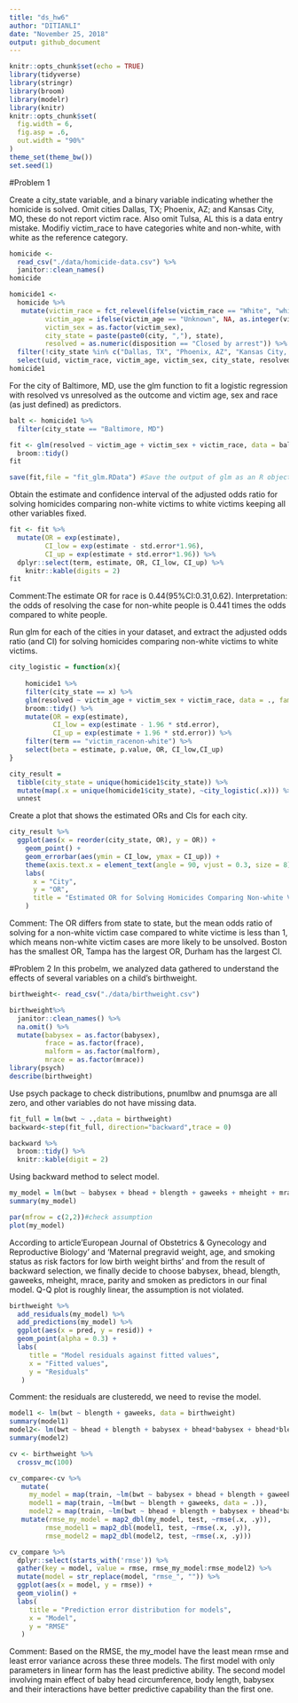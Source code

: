 ```yaml
---
title: "ds_hw6"
author: "DITIANLI"
date: "November 25, 2018"
output: github_document
---
```


```r
knitr::opts_chunk$set(echo = TRUE)
library(tidyverse)
library(stringr)
library(broom)
library(modelr)
library(knitr)
knitr::opts_chunk$set(
  fig.width = 6,
  fig.asp = .6,
  out.width = "90%"
)
theme_set(theme_bw())
set.seed(1)
```

#Problem 1

Create a city_state variable, and a binary variable indicating whether the homicide is solved. Omit cities Dallas, TX; Phoenix, AZ; and Kansas City, MO, these do not report victim race. Also omit Tulsa, AL this is a data entry mistake. Modifiy victim_race to have categories white and non-white, with white as the reference category. 

```r
homicide <- 
  read_csv("./data/homicide-data.csv") %>% 
  janitor::clean_names()
homicide 

homicide1 <- 
  homicide %>% 
   mutate(victim_race = fct_relevel(ifelse(victim_race == "White", "white", "non-white"), "white"),
         victim_age = ifelse(victim_age == "Unknown", NA, as.integer(victim_age)),
         victim_sex = as.factor(victim_sex),
         city_state = paste(paste0(city, ","), state),
         resolved = as.numeric(disposition == "Closed by arrest")) %>% 
  filter(!city_state %in% c("Dallas, TX", "Phoenix, AZ", "Kansas City, MO", "Tulsa, AL")) %>% 
  select(uid, victim_race, victim_age, victim_sex, city_state, resolved)
homicide1
```

For the city of Baltimore, MD, use the glm function to fit a logistic regression with resolved vs unresolved as the outcome and victim age, sex and race (as just defined) as predictors.

```r
balt <- homicide1 %>% 
  filter(city_state == "Baltimore, MD")

fit <- glm(resolved ~ victim_age + victim_sex + victim_race, data = balt, family = binomial()) %>% 
  broom::tidy()
fit

save(fit,file = "fit_glm.RData") #Save the output of glm as an R object
```
Obtain the estimate and confidence interval of the adjusted odds ratio for solving homicides comparing non-white victims to white victims keeping all other variables fixed.
```r
fit <- fit %>% 
  mutate(OR = exp(estimate),
         CI_low = exp(estimate - std.error*1.96),
         CI_up = exp(estimate + std.error*1.96)) %>% 
  dplyr::select(term, estimate, OR, CI_low, CI_up) %>% 
    knitr::kable(digits = 2)
fit
```

Comment:The estimate OR for race is 0.44(95%CI:0.31,0.62). Interpretation: the odds of resolving the case for non-white people is 0.441 times the odds compared to white people. 


Run glm for each of the cities in your dataset, and extract the adjusted odds ratio (and CI) for solving homicides comparing non-white victims to white victims. 

```r
city_logistic = function(x){
  
    homicide1 %>% 
    filter(city_state == x) %>% 
    glm(resolved ~ victim_age + victim_sex + victim_race, data = ., family = binomial())  %>% 
    broom::tidy() %>% 
    mutate(OR = exp(estimate),
           CI_low = exp(estimate - 1.96 * std.error),
           CI_up = exp(estimate + 1.96 * std.error)) %>% 
    filter(term == "victim_racenon-white") %>% 
    select(beta = estimate, p.value, OR, CI_low,CI_up)
}

city_result = 
  tibble(city_state = unique(homicide1$city_state)) %>% 
  mutate(map(.x = unique(homicide1$city_state), ~city_logistic(.x))) %>% 
  unnest
```

Create a plot that shows the estimated ORs and CIs for each city.
```r
city_result %>% 
  ggplot(aes(x = reorder(city_state, OR), y = OR)) +
    geom_point() +
    geom_errorbar(aes(ymin = CI_low, ymax = CI_up)) +
    theme(axis.text.x = element_text(angle = 90, vjust = 0.3, size = 8)) +
    labs(
      x = "City",
      y = "OR",
      title = "Estimated OR for Solving Homicides Comparing Non-white Victims to White Victims"
    )

```

Comment: The OR differs from state to state, but the mean odds ratio of solving for a non-white victim case compared to white victime is less than 1, which means non-white victim cases are more likely to be unsolved.
Boston has the smallest OR, Tampa has the largest OR, Durham has the largest CI.


#Problem 2
In this probelm, we analyzed data gathered to understand the effects of several variables on a child’s birthweight.
```r
birthweight<- read_csv("./data/birthweight.csv") 

birthweight%>% 
  janitor::clean_names() %>% 
  na.omit() %>% 
  mutate(babysex = as.factor(babysex),
         frace = as.factor(frace),
         malform = as.factor(malform),
         mrace = as.factor(mrace))
library(psych)
describe(birthweight)
```
Use psych package to check distributions, pnumlbw and pnumsga are all zero, and other variables do not have missing data.

```r
fit_full = lm(bwt ~ .,data = birthweight)
backward<-step(fit_full, direction="backward",trace = 0)

backward %>% 
  broom::tidy() %>% 
  knitr::kable(digit = 2)
```
Using backward method to select model.

```r
my_model = lm(bwt ~ babysex + bhead + blength + gaweeks + mheight + mrace + parity + smoken,data = birthweight)
summary(my_model)

par(mfrow = c(2,2))#check assumption
plot(my_model)
```

According to article'European Journal of Obstetrics & Gynecology and Reproductive Biology' and 'Maternal pregravid weight, age, and smoking status as risk factors for low birth weight births' and from the result of backward selection, we finally decide to choose babysex, bhead, blength, gaweeks, 
mheight, mrace, parity and smoken as predictors in our final model.
Q-Q plot is roughly linear, the assumption is not violated.

```r
birthweight %>% 
  add_residuals(my_model) %>% 
  add_predictions(my_model) %>% 
  ggplot(aes(x = pred, y = resid)) + 
  geom_point(alpha = 0.3) +
  labs(
     title = "Model residuals against fitted values",
     x = "Fitted values",
     y = "Residuals"
   )
```

Comment: the residuals are clusteredd, we need to revise the model.

```r
model1 <- lm(bwt ~ blength + gaweeks, data = birthweight)
summary(model1)
model2<- lm(bwt ~ bhead + blength + babysex + bhead*babysex + bhead*blength + blength*babysex + bhead*babysex*blength, data = birthweight)
summary(model2)

```

```r
cv <- birthweight %>% 
  crossv_mc(100)

cv_compare<-cv %>% 
   mutate(
     my_model = map(train, ~lm(bwt ~ babysex + bhead + blength + gaweeks + mheight + mrace + parity + smoken,data = .)), 
     model1 = map(train, ~lm(bwt ~ blength + gaweeks, data = .)),
     model2 = map(train, ~lm(bwt ~ bhead + blength + babysex + bhead*babysex + bhead*blength + blength*babysex + bhead*babysex*blength, data = .)))%>% 
   mutate(rmse_my_model = map2_dbl(my_model, test, ~rmse(.x, .y)),
         rmse_model1 = map2_dbl(model1, test, ~rmse(.x, .y)),
         rmse_model2 = map2_dbl(model2, test, ~rmse(.x, .y)))
```

```r
cv_compare %>% 
  dplyr::select(starts_with('rmse')) %>% 
  gather(key = model, value = rmse, rmse_my_model:rmse_model2) %>%  
  mutate(model = str_replace(model, "rmse_", "")) %>% 
  ggplot(aes(x = model, y = rmse)) +
  geom_violin() + 
  labs(
     title = "Prediction error distribution for models",
     x = "Model",
     y = "RMSE"
   )
```


Comment: Based on the RMSE, the my_model have the least mean rmse and least error variance across these three models. The first model with only parameters in linear form has the least predictive ability. The second model involving main effect of baby head circumference, body length, babysex and their interactions have better predictive capability than the first one.
